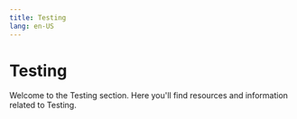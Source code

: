 ```yaml
---
title: Testing
lang: en-US
---
```



# Testing

Welcome to the Testing section. Here you'll find resources and information related to Testing.

<Cards>
  <Card title="Running a local development environment" href="/chain/testing/dev-node" />
  <Card title="Testing apps for op mainnet" href="/chain/testing/testing-apps" />
</Cards>
